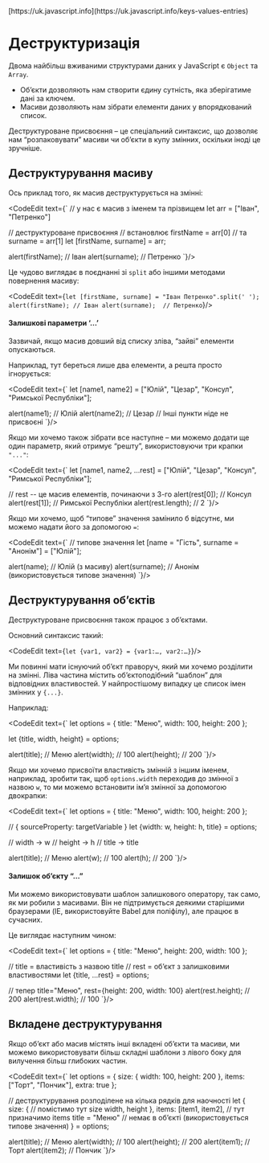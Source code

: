 
<InfoPage>
	[https://uk.javascript.info](https://uk.javascript.info/keys-values-entries)
</InfoPage>

# Деструктуризація

Двома найбільш вживаними структурами даних у JavaScript є ```Object``` та ```Array```.

* Об’єкти дозволяють нам створити єдину сутність, яка зберігатиме дані за ключем.
* Масиви дозволяють нам зібрати елементи даних у впорядкований список.

Деструктуроване присвоєння – це спеціальний синтаксис, що дозволяє нам “розпаковувати” масиви чи об’єкти в купу змінних, оскільки іноді це зручніше.

## Деструктурування масиву

Ось приклад того, як масив деструктурується на змінні:

<CodeEdit text={`
// у нас є масив з іменем та прізвищем
let arr = ["Іван", "Петренко"]

// деструктуроване присвоєння
// встановлює firstName = arr[0]
// та surname = arr[1]
let [firstName, surname] = arr;

alert(firstName); // Іван
alert(surname);  // Петренко
`}/>

Це чудово виглядає в поєднанні зі ```split``` або іншими методами повернення масиву:

<CodeEdit text={`
let [firstName, surname] = "Іван Петренко".split(' ');
alert(firstName); // Іван
alert(surname);  // Петренко
`}/>

#### Залишкові параметри ‘…’

Зазвичай, якщо масив довший від списку зліва, “зайві” елементи опускаються.

Наприклад, тут береться лише два елементи, а решта просто ігнорується:

<CodeEdit text={`
let [name1, name2] = ["Юлій", "Цезар", "Консул", "Римської Республіки"];

alert(name1); // Юлій
alert(name2); // Цезар
// Інші пункти ніде не присвоєні
`}/>

Якщо ми хочемо також зібрати все наступне – ми можемо додати ще один параметр, який отримує “решту”, використовуючи три крапки ```"..."```:

<CodeEdit text={`
let [name1, name2, ...rest] = ["Юлій", "Цезар", "Консул", "Римської Республіки"];

// rest -- це масив елементів, починаючи з 3-го
alert(rest[0]); // Консул
alert(rest[1]); // Римської Республіки
alert(rest.length); // 2
`}/>

Якщо ми хочемо, щоб “типове” значення замінило б відсутнє, ми можемо надати його за допомогою ```=```:

<CodeEdit text={`
// типове значення
let [name = "Гість", surname = "Анонім"] = ["Юлій"];

alert(name);    // Юлій (з масиву)
alert(surname); // Анонім (використовується типове значення)
`}/>

## Деструктурування об’єктів

Деструктуроване присвоєння також працює з об’єктами.

Основний синтаксис такий:

<CodeEdit text={`
let {var1, var2} = {var1:…, var2:…}
`}/>

Ми повинні мати існуючий об’єкт праворуч, який ми хочемо розділити на змінні. Ліва частина містить об’єктоподібний “шаблон” для відповідних властивостей. У найпростішому випадку це список імен змінних у ```{...}```.

Наприклад:

<CodeEdit text={`
let options = {
  title: "Меню",
  width: 100,
  height: 200
};

let {title, width, height} = options;

alert(title);  // Меню
alert(width);  // 100
alert(height); // 200
`}/>

Якщо ми хочемо присвоїти властивість змінній з іншим іменем, наприклад, зробити так, щоб ```options.width``` переходив до змінної з назвою ```w```, то ми можемо встановити ім’я змінної за допомогою двокрапки:

<CodeEdit text={`
let options = {
  title: "Меню",
  width: 100,
  height: 200
};

// { sourceProperty: targetVariable }
let {width: w, height: h, title} = options;

// width -> w
// height -> h
// title -> title

alert(title);  // Меню
alert(w);      // 100
alert(h);      // 200
`}/>

#### Залишок об’єкту “…”

Ми можемо використовувати шаблон залишкового оператору, так само, як ми робили з масивами. Він не підтримується деякими старішими браузерами (IE, використовуйте Babel для поліфілу), але працює в сучасних.

Це виглядає наступним чином:

<CodeEdit text={`
let options = {
  title: "Меню",
  height: 200,
  width: 100
};

// title = властивість з назвою title
// rest = об’єкт з залишковими властивостями
let {title, ...rest} = options;

// тепер title="Меню", rest={height: 200, width: 100}
alert(rest.height);  // 200
alert(rest.width);   // 100
`}/>

## Вкладене деструктурування

Якщо об’єкт або масив містять інші вкладені об’єкти та масиви, ми можемо використовувати більш складні шаблони з лівого боку для вилучення більш глибоких частин.

<CodeEdit text={`
let options = {
  size: {
    width: 100,
    height: 200
  },
  items: ["Торт", "Пончик"],
  extra: true
};

// деструктурування розподілене на кілька рядків для наочності
let {
  size: { // помістимо тут size
    width,
    height
  },
  items: [item1, item2], // тут призначимо items
  title = "Меню" // немає в об’єкті (використовується типове значення)
} = options;

alert(title);  // Меню
alert(width);  // 100
alert(height); // 200
alert(item1);  // Торт
alert(item2);  // Пончик
`}/>